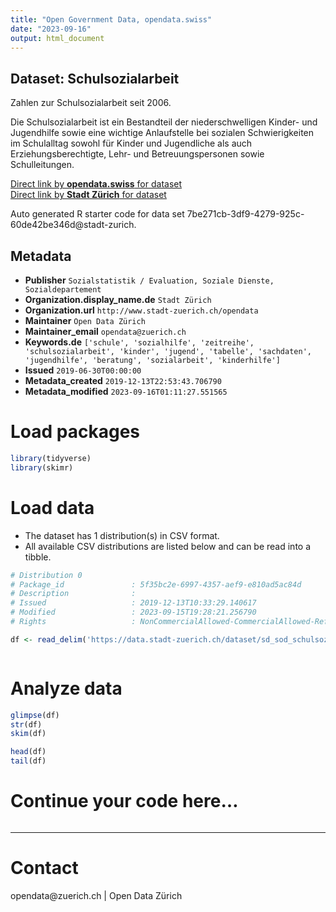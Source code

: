 ```yaml
---
title: "Open Government Data, opendata.swiss"
date: "2023-09-16"
output: html_document
---
```


## Dataset: Schulsozialarbeit

Zahlen zur Schulsozialarbeit seit 2006.

Die Schulsozialarbeit ist ein Bestandteil der niederschwelligen Kinder- und Jugendhilfe sowie eine wichtige Anlaufstelle bei sozialen Schwierigkeiten im Schulalltag sowohl für Kinder und Jugendliche als auch Erziehungsberechtigte, Lehr- und Betreuungspersonen sowie Schulleitungen.


[Direct link by **opendata.swiss** for dataset](https://opendata.swiss/de/dataset/schulsozialarbeit)<br>
[Direct link by **Stadt Zürich** for dataset](https://data.stadt-zuerich.ch/dataset/sd_sod_schulsozialarbeit)

Auto generated R starter code for data set 7be271cb-3df9-4279-925c-60de42be346d@stadt-zurich.

## Metadata

- **Publisher** `Sozialstatistik / Evaluation, Soziale Dienste, Sozialdepartement`
- **Organization.display_name.de** `Stadt Zürich`
- **Organization.url** `http://www.stadt-zuerich.ch/opendata`
- **Maintainer** `Open Data Zürich`
- **Maintainer_email** `opendata@zuerich.ch`
- **Keywords.de** `['schule', 'sozialhilfe', 'zeitreihe', 'schulsozialarbeit', 'kinder', 'jugend', 'tabelle', 'sachdaten', 'jugendhilfe', 'beratung', 'sozialarbeit', 'kinderhilfe']`
- **Issued** `2019-06-30T00:00:00`
- **Metadata_created** `2019-12-13T22:53:43.706790`
- **Metadata_modified** `2023-09-16T01:11:27.551565`


# Load packages

```r

library(tidyverse)
library(skimr)

```

# Load data

-   The dataset has 1 distribution(s) in CSV format.
-   All available CSV distributions are listed below and can be read into a tibble.

```r

# Distribution 0
# Package_id               : 5f35bc2e-6997-4357-aef9-e810ad5ac84d
# Description              : 
# Issued                   : 2019-12-13T10:33:29.140617
# Modified                 : 2023-09-15T19:28:21.256790
# Rights                   : NonCommercialAllowed-CommercialAllowed-ReferenceNotRequired

df <- read_delim('https://data.stadt-zuerich.ch/dataset/sd_sod_schulsozialarbeit/download/sd_sod_schulsozialarbeit.csv')



```

# Analyze data

```r

glimpse(df)
str(df)
skim(df)

head(df)
tail(df)

```

# Continue your code here...

```r

```

------------------------------------------------------------------------

# Contact

opendata@zuerich.ch | Open Data Zürich
